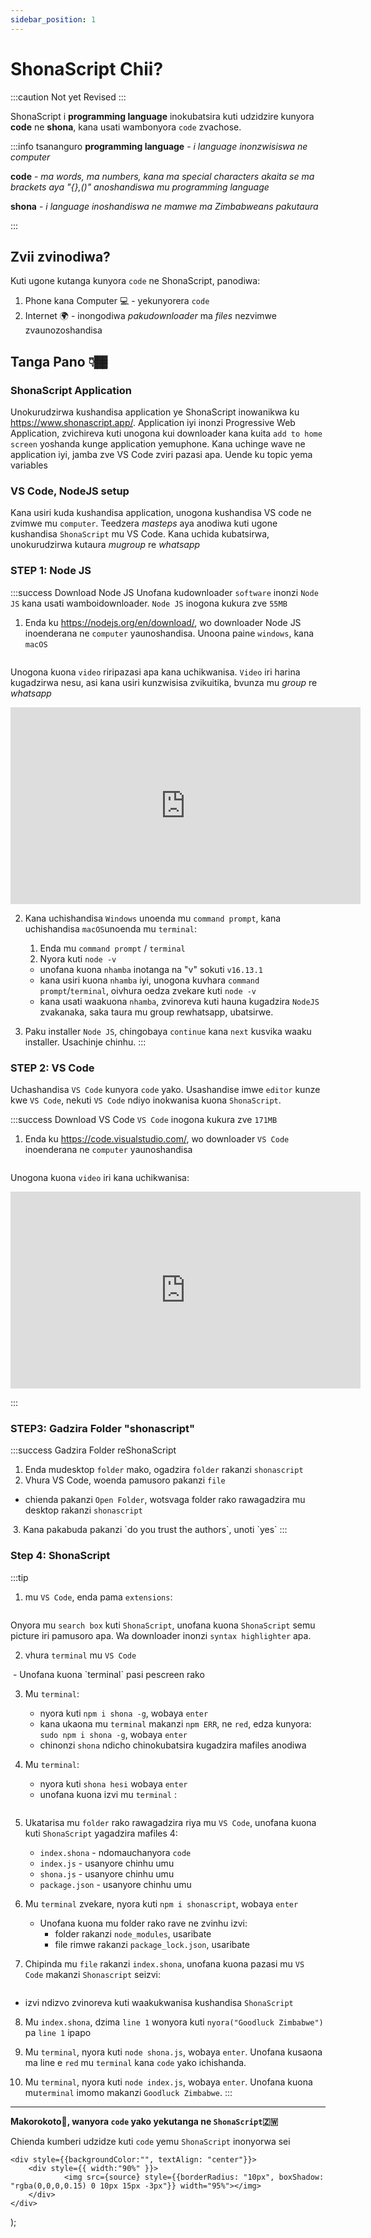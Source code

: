 ```yaml
---
sidebar_position: 1
---
```


# ShonaScript Chii?

:::caution Not yet Revised
:::

ShonaScript i **programming language** inokubatsira kuti udzidzire kunyora **code** ne **shona**, kana usati wambonyora `code` zvachose.

:::info tsananguro
 **programming language** - _i language inonzwisiswa ne computer_

 **code** - _ma words, ma numbers, kana ma special characters akaita se ma brackets aya "{},()" anoshandiswa mu programming language_

 **shona** - _i language inoshandiswa ne mamwe ma Zimbabweans pakutaura_

:::



## Zvii zvinodiwa?

Kuti ugone kutanga kunyora `code` ne ShonaScript, panodiwa: 
1. Phone kana Computer 💻 - yekunyorera `code`
2. Internet 🌍 - inongodiwa _pakudownloader_ ma _files_ nezvimwe zvaunozoshandisa

## Tanga Pano 👇🏾


### ShonaScript Application
Unokurudzirwa kushandisa application ye ShonaScript inowanikwa ku https://www.shonascript.app/. 
Application iyi inonzi Progressive Web Application, zvichireva kuti unogona kui downloader kana kuita `add to home screen` yoshanda kunge application yemuphone.
Kana uchinge wave ne application iyi, jamba zve VS Code zviri pazasi apa. Uende ku topic yema variables

### VS Code, NodeJS setup

Kana usiri kuda kushandisa application, unogona kushandisa VS code ne zvimwe mu `computer`.
Teedzera _masteps_ aya anodiwa kuti ugone kushandisa `ShonaScript` mu VS Code. 
Kana uchida kubatsirwa, unokurudzirwa kutaura _mugroup_ re _whatsapp_

### STEP 1: Node JS
:::success Download Node JS
Unofana kudownloader `software` inonzi `Node JS` kana usati wamboidownloader. `Node JS` inogona kukura zve `55MB`
1. Enda ku https://nodejs.org/en/download/, wo downloader Node JS inoenderana ne `computer` yaunoshandisa. Unoona paine `windows`, kana `macOS`

<Image source="/img/node.png"/>

Unogona kuona `video` riripazasi apa kana uchikwanisa. `Video` iri harina kugadzirwa nesu, asi kana usiri kunzwisisa zvikuitika, bvunza mu _group_ re _whatsapp_
<iframe width="560" height="315" src="https://www.youtube.com/embed/JINE4D0Syqw" title="YouTube video player" frameborder="0" allow="accelerometer; autoplay; clipboard-write; encrypted-media; gyroscope; picture-in-picture" allowfullscreen></iframe>

2. Kana uchishandisa `Windows` unoenda mu `command prompt`, kana uchishandisa `macOS`unoenda mu `terminal`:
    1. Enda mu `command prompt` / `terminal`
    2. Nyora kuti `node -v`
    - unofana kuona `nhamba` inotanga na "v" sokuti `v16.13.1`
    - kana usiri kuona `nhamba` iyi, unogona kuvhara `command prompt`/`terminal`, oivhura oedza zvekare kuti `node -v`
    - kana usati waakuona `nhamba`, zvinoreva kuti hauna kugadzira `NodeJS` zvakanaka, saka taura mu group rewhatsapp, ubatsirwe.

3. Paku installer `Node JS`, chingobaya `continue` kana `next` kusvika waaku installer. Usachinje chinhu. 
:::


### STEP 2: VS Code
 Uchashandisa `VS Code` kunyora `code` yako. Usashandise imwe `editor` kunze kwe `VS Code`, nekuti `VS Code` ndiyo inokwanisa kuona `ShonaScript`. 

:::success Download VS Code
`VS Code` inogona kukura zve `171MB`
1. Enda ku https://code.visualstudio.com/, wo downloader `VS Code` inoenderana ne `computer` yaunoshandisa

<Image source="/img/vscode.png" />

Unogona kuona `video` iri kana uchikwanisa:


<iframe width="560" height="315" src="https://www.youtube.com/embed/MlIzFUI1QGA" title="YouTube video player" frameborder="0" allow="accelerometer; autoplay; clipboard-write; encrypted-media; gyroscope; picture-in-picture" allowfullscreen></iframe>

:::

### STEP3: Gadzira Folder "shonascript"

:::success Gadzira Folder reShonaScript
1. Enda mudesktop `folder` mako, ogadzira `folder` rakanzi `shonascript`
2. Vhura VS Code, woenda pamusoro pakanzi `file`
 - chienda pakanzi `Open Folder`, wotsvaga folder rako rawagadzira mu desktop rakanzi `shonascript`
<Image source="/img/open2.jpeg" /> 
3. Kana pakabuda pakanzi `do you trust the authors`, unoti `yes`
:::


### Step 4: ShonaScript
:::tip
1. mu `VS Code`, enda pama `extensions`:
<Image source="/img/extension.jpeg" />

Onyora mu `search box` kuti `ShonaScript`, unofana kuona `ShonaScript` semu picture iri pamusoro apa. Wa downloader inonzi `syntax highlighter` apa.

2. vhura `terminal` mu `VS Code`
<Image source="/img/terminal.jpeg" />
- Unofana kuona `terminal` pasi pescreen rako

<Image source="/img/terminal2.jpeg" />

3. Mu `terminal`:
    - nyora kuti `npm i shona -g`, wobaya `enter`
    - kana ukaona mu `terminal` makanzi `npm ERR`, ne `red`, edza kunyora: `sudo npm i shona -g`, wobaya `enter`
    - chinonzi `shona` ndicho chinokubatsira kugadzira mafiles anodiwa

4. Mu `terminal`:
    - nyora kuti `shona hesi` wobaya `enter`
    - unofana kuona izvi mu `terminal` :

<Image source="/img/cli.jpeg" />

5. Ukatarisa mu `folder` rako rawagadzira riya mu `VS Code`, unofana kuona kuti `ShonaScript` yagadzira mafiles 4:
    - `index.shona` - ndomauchanyora `code`
    - `index.js` - usanyore chinhu umu 
    - `shona.js`  - usanyore chinhu umu 
    - `package.json` - usanyore chinhu umu 

6. Mu `terminal` zvekare, nyora kuti `npm i shonascript`, wobaya `enter`
    - Unofana kuona mu folder rako rave ne zvinhu izvi:
        - folder rakanzi `node_modules`, usaribate
        - file rimwe rakanzi `package_lock.json`, usaribate

7. Chipinda mu `file` rakanzi `index.shona`, unofana kuona pazasi mu `VS Code` makanzi `Shonascript` seizvi:

<Image source="/img/shonascript.jpeg"/>

- izvi ndizvo zvinoreva kuti waakukwanisa kushandisa `ShonaScript`

8. Mu `index.shona`, dzima `line 1` wonyora kuti `nyora("Goodluck Zimbabwe")` pa `line 1` ipapo

9. Mu `terminal`, nyora kuti `node shona.js`, wobaya `enter`. Unofana kusaona ma line e `red` mu `terminal` kana `code` yako ichishanda.

10. Mu `terminal`, nyora kuti `node index.js`, wobaya `enter`. Unofana kuona mu`terminal` imomo makanzi `Goodluck Zimbabwe`.
:::

---
**Makorokoto🎉, wanyora `code` yako yekutanga ne `ShonaScript`🇿🇼**

Chienda kumberi udzidze kuti `code` yemu `ShonaScript` inonyorwa sei

    <div style={{backgroundColor:"", textAlign: "center"}}>
        <div style={{ width:"90%" }}>
                <img src={source} style={{borderRadius: "10px", boxShadow: "rgba(0,0,0,0.15) 0 10px 15px -3px"}} width="95%"></img> 
        </div>
    </div>
 
);